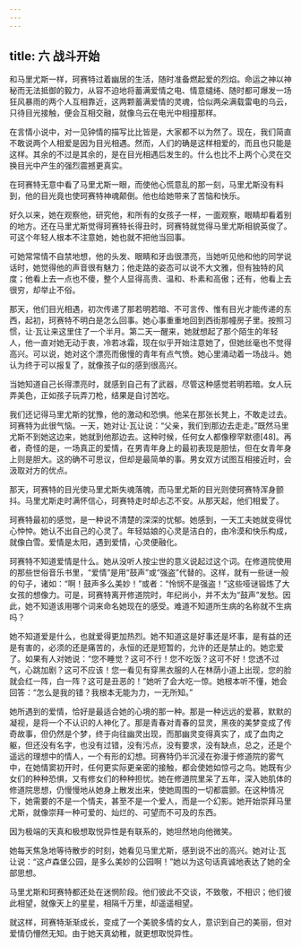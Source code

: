 ```yaml
---
---
---
```

title: 六 战斗开始
---




和马里尤斯一样，珂赛特过着幽居的生活，随时准备燃起爱的烈焰。命运之神以神秘而无法抵御的毅力，从容不迫地将蓄满爱情之电、情意缱绻、随时都可爆发一场狂风暴雨的两个人互相靠近，这两颗蓄满爱情的灵魂，恰似两朵满载雷电的乌云，只待目光接触，便会互相交融，就像乌云在电光中相撞那样。

在言情小说中，对一见钟情的描写比比皆是，大家都不以为然了。现在，我们简直不敢说两个人相爱是因为目光相遇。然而，人们的确是这样相爱的，而且也只能是这样。其余的不过是其余的，是在目光相遇后发生的。什么也比不上两个心灵在交换目光中产生的强烈震撼更真实。

在珂赛特无意中看了马里尤斯一眼，而使他心慌意乱的那一刻，马里尤斯没有料到，他的目光竟也使珂赛特神魂颠倒。他也给她带来了苦恼和快乐。

好久以来，她在观察他，研究他，和所有的女孩子一样，一面观察，眼睛却看着别的地方。还在马里尤斯觉得珂赛特长得丑时，珂赛特就觉得马里尤斯相貌英俊了。可这个年轻人根本不注意她，她也就不把他当回事。

可她常常情不自禁地想，他的头发、眼睛和牙齿很漂亮，当她听见他和他的同学说话时，她觉得他的声音很有魅力；他走路的姿态可以说不大文雅，但有独特的风度；他看上去一点也不傻，整个人显得高贵、温和、朴素和高傲；还有，他看上去很穷，却举止不俗。

那天，他们目光相遇，初次传递了那若明若暗、不可言传、惟有目光才能传递的东西，起初，珂赛特不明白是怎么回事。她心事重重地回到西街那幢房子里。按照习惯，让·瓦让来这里住了一个半月。第二天一醒来，她就想起了那个陌生的年轻人，他一直对她无动于衷，冷若冰霜，现在似乎开始注意她了，但她丝毫也不觉得高兴。可以说，她对这个漂亮而傲慢的青年有点气愤。她心里涌动着一场战斗。她认为终于可以报复了，就像孩子似的感到很高兴。

当她知道自己长得漂亮时，就感到自己有了武器，尽管这种感觉若明若暗。女人玩弄美色，正如孩子玩弄刀枪，结果是自讨苦吃。

我们还记得马里尤斯的犹豫，他的激动和恐惧。他呆在那张长凳上，不敢走过去。珂赛特为此很气恼。一天，她对让·瓦让说：“父亲，我们到那边去走走。”既然马里尤斯不到她这边来，她就到他那边去。这种时候，任何女人都像穆罕默德[48]。再者，奇怪的是，一场真正的爱情，在男青年身上的最初表现是胆怯，但在女青年身上则是胆大。这的确不可思议，但却是最简单的事。男女双方试图互相接近时，会汲取对方的优点。

那天，珂赛特的目光使马里尤斯失魂落魄，而马里尤斯的目光则使珂赛特浑身颤抖。马里尤斯走时满怀信心，珂赛特走时却忐忑不安。从那天起，他们相爱了。

珂赛特最初的感觉，是一种说不清楚的深深的忧郁。她感到，一天工夫她就变得忧心忡忡。她认不出自己的心灵了。年轻姑娘的心灵是洁白的，由冷漠和快乐构成，就像白雪。爱情是太阳，遇到爱情，心灵便融化。

珂赛特不知道爱情是什么。她从没听人按尘世的意义说起过这个词。在修道院使用的那些世俗音乐书里，“爱情”是用“鼓声”或“强盗”代替的。这样，就有一些谜一般的句子，诸如：“啊！鼓声多么美妙！”或者：“怜悯不是强盗！”这些哑谜锻炼了大女孩的想像力。可是，珂赛特离开修道院时，年纪尚小，并不太为“鼓声”发愁。因此，她不知道该用哪个词来命名她现在的感受。难道不知道所生病的名称就不生病吗？

她不知道爱是什么，也就爱得更加热烈。她不知道这是好事还是坏事，是有益的还是有害的，必须的还是痛苦的，永恒的还是短暂的，允许的还是禁止的。她恋爱了。如果有人对她说：“您不睡觉？这可不行！您不吃饭？这可不好！您透不过气，心跳加剧？这可不应该！您一看见有穿黑衣服的人在林荫小道上出现，您的脸就会红一阵，白一阵？这可是丑恶的！”她听了会大吃一惊。她根本听不懂，她会回答：“怎么是我的错？我根本无能为力，一无所知。”

她所遇到的爱情，恰好是最适合她的心境的那一种。那是一种远远的爱慕，默默的凝视，是将一个不认识的人神化了。那是青春对青春的显灵，黑夜的美梦变成了传奇故事，但仍然是个梦，终于向往幽灵出现，而那幽灵变得真实了，成了血肉之躯，但还没有名字，也没有过错，没有污点，没有要求，没有缺点，总之，还是个遥远的理想中的情人，一个有形的幻想。珂赛特仍半沉浸在弥漫于修道院的雾气中，在她情窦初开时，任何更实际更亲密的接触，都会使她如惊弓之鸟。她既有少女们的种种恐惧，又有修女们的种种担忧。她在修道院里呆了五年，深入她肌体的修道院思想，仍慢慢地从她身上散发出来，使她周围的一切都震颤。在这种情况下，她需要的不是一个情夫，甚至不是一个爱人，而是一个幻影。她开始崇拜马里尤斯，就像崇拜一种可爱的、灿烂的、可望而不可及的东西。

因为极端的天真和极想取悦异性是有联系的，她坦然地向他微笑。

她每天焦急地等待散步的时刻，她看见马里尤斯，感到说不出的高兴。她对让·瓦让说：“这卢森堡公园，是多么美妙的公园啊！”她以为这句话真诚地表达了她的全部思想。

马里尤斯和珂赛特都还处在迷惘阶段。他们彼此不交谈，不致敬，不相识；他们彼此相望，就像天上的星星，相隔千万里，却遥遥相望。

就这样，珂赛特渐渐成长，变成了一个美貌多情的女人，意识到自己的美丽，但对爱情仍懵然无知。由于她天真幼稚，就更想取悦异性。